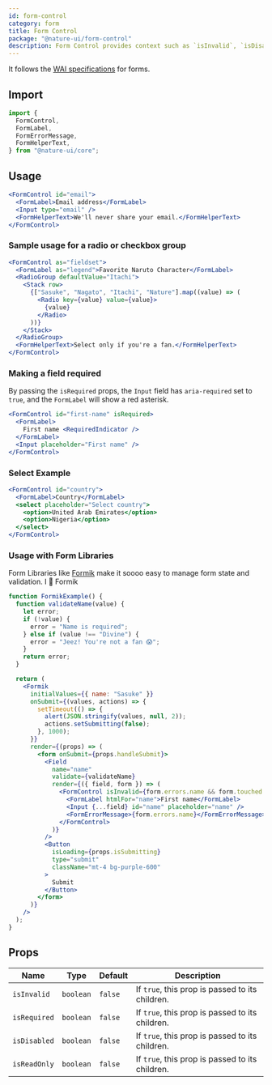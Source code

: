 ```yaml
---
id: form-control
category: form
title: Form Control
package: "@nature-ui/form-control"
description: Form Control provides context such as `isInvalid`, `isDisabled`, and `isRequired` to form elements
---
```


It follows the [WAI specifications](https://www.w3.org/WAI/tutorials/forms/) for
forms.

## Import

```js
import {
  FormControl,
  FormLabel,
  FormErrorMessage,
  FormHelperText,
} from "@nature-ui/core";
```

## Usage

```jsx
<FormControl id="email">
  <FormLabel>Email address</FormLabel>
  <Input type="email" />
  <FormHelperText>We'll never share your email.</FormHelperText>
</FormControl>
```

### Sample usage for a radio or checkbox group

```jsx
<FormControl as="fieldset">
  <FormLabel as="legend">Favorite Naruto Character</FormLabel>
  <RadioGroup defaultValue="Itachi">
    <Stack row>
      {["Sasuke", "Nagato", "Itachi", "Nature"].map((value) => (
        <Radio key={value} value={value}>
          {value}
        </Radio>
      ))}
    </Stack>
  </RadioGroup>
  <FormHelperText>Select only if you're a fan.</FormHelperText>
</FormControl>
```

### Making a field required

By passing the `isRequired` props, the `Input` field has `aria-required` set to
`true`, and the `FormLabel` will show a red asterisk.

```jsx
<FormControl id="first-name" isRequired>
  <FormLabel>
    First name <RequiredIndicator />
  </FormLabel>
  <Input placeholder="First name" />
</FormControl>
```

### Select Example

```jsx
<FormControl id="country">
  <FormLabel>Country</FormLabel>
  <select placeholder="Select country">
    <option>United Arab Emirates</option>
    <option>Nigeria</option>
  </select>
</FormControl>
```

### Usage with Form Libraries

Form Libraries like [Formik](https://jaredpalmer.com/formik/) make it soooo easy
to manage form state and validation. I 💖 Formik

```jsx
function FormikExample() {
  function validateName(value) {
    let error;
    if (!value) {
      error = "Name is required";
    } else if (value !== "Divine") {
      error = "Jeez! You're not a fan 😱";
    }
    return error;
  }

  return (
    <Formik
      initialValues={{ name: "Sasuke" }}
      onSubmit={(values, actions) => {
        setTimeout(() => {
          alert(JSON.stringify(values, null, 2));
          actions.setSubmitting(false);
        }, 1000);
      }}
      render={(props) => (
        <form onSubmit={props.handleSubmit}>
          <Field
            name="name"
            validate={validateName}
            render={({ field, form }) => (
              <FormControl isInvalid={form.errors.name && form.touched.name}>
                <FormLabel htmlFor="name">First name</FormLabel>
                <Input {...field} id="name" placeholder="name" />
                <FormErrorMessage>{form.errors.name}</FormErrorMessage>
              </FormControl>
            )}
          />
          <Button
            isLoading={props.isSubmitting}
            type="submit"
            className="mt-4 bg-purple-600"
          >
            Submit
          </Button>
        </form>
      )}
    />
  );
}
```

## Props

| Name         | Type      | Default | Description                                     |
| ------------ | --------- | ------- | ----------------------------------------------- |
| `isInvalid`  | `boolean` | `false` | If `true`, this prop is passed to its children. |
| `isRequired` | `boolean` | `false` | If `true`, this prop is passed to its children. |
| `isDisabled` | `boolean` | `false` | If `true`, this prop is passed to its children. |
| `isReadOnly` | `boolean` | `false` | If `true`, this prop is passed to its children. |
